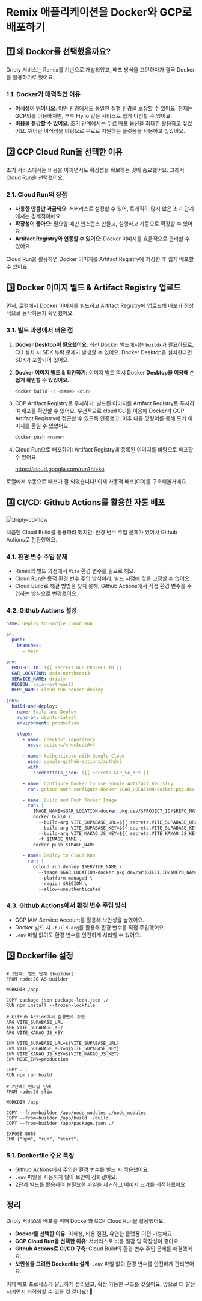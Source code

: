 # Remix 애플리케이션을 Docker와 GCP로 배포하기

## 1️⃣ 왜 Docker를 선택했을까요?

Driply 서비스는 Remix를 기반으로 개발되었고, 배포 방식을 고민하다가 결국 Docker를 활용하기로 했어요.

### 1.1. Docker가 매력적인 이유

- **이식성이 뛰어나요**: 어떤 환경에서도 동일한 실행 환경을 보장할 수 있어요. 현재는 GCP의를 이용하지만, 추후 Fly.io 같은 서비스로 쉽게 이전할 수 있어요.
- **비용을 절감할 수 있어요**: 초기 단계에서는 무료 배포 옵션을 최대한 활용하고 싶었어요. 뛰어난 이식성을 바탕으로 무료로 지원하는 플랫폼을 사용하고 싶었어요.

## 2️⃣ GCP Cloud Run을 선택한 이유

초기 서비스에서는 비용을 아끼면서도 확장성을 확보하는 것이 중요했어요. 그래서 Cloud Run을 선택했어요.

### 2.1. Cloud Run의 장점

- **사용한 만큼만 과금돼요**: 서버리스로 설정할 수 있어, 트래픽이 많지 않은 초기 단계에서는 경제적이에요.
- **확장성이 좋아요**: 필요할 때만 인스턴스 만들고, 실행하고 자동으로 확장할 수 있어요.
- **Artifact Registry와 연동할 수 있어요**: Docker 이미지를 효율적으로 관리할 수 있어요.

Cloud Run을 활용하면 Docker 이미지를 Artifact Registry에 저장한 후 쉽게 배포할 수 있어요.

## 3️⃣ Docker 이미지 빌드 & Artifact Registry 업로드

먼저, 로컬에서 Docker 이미지를 빌드하고 Artifact Registry에 업로드해 배포가 정상적으로 동작하는지 확인했어요.

### 3.1. 빌드 과정에서 배운 점

1. **Docker Desktop이 필요했어요**: 최신 Docker 빌드에서는 `buildx`가 필요하므로, CLI 설치 시 SDK 누락 문제가 발생할 수 있어요. Docker Desktop을 설치한다면 SDK가 포함되어 있어요.
2. **Docker 이미지 빌드 & 확인하기:** 이미지 빌드 역시 Docke**r Desktop을 이용해 손쉽게 확인할 수 있었어요.**

   ```bash
   docker build -t <name> <dir>
   ```

3. CDP Artifact Registry로 푸시하기: 빌드된 이미지를 Artifact Registry로 푸시하여 배포를 확인할 수 있어요. 우선적으로 cloud CLI를 이용해 Docker가 GCP Artifact Registry에 접근할 수 있도록 인증했고, 이후 다음 명령어를 통해 도커 이미지를 올릴 수 있었어요.

   ```bash
   docker push <name>
   ```

4. Cloud Run으로 배포하기: Artifact Registry에 등록된 이미지를 바탕으로 배포할 수 있어요.

   https://cloud.google.com/run?hl=ko

로컬에서 수동으로 배포가 잘 되었습니다! 이제 자동적 배포(CD)를 구축해볼거에요.

## 4️⃣ CI/CD: Github Actions를 활용한 자동 배포

![driply-cd-flow](/statics/driply-cd-flow.webp)

처음엔 Cloud Build를 활용하려 했지만, 환경 변수 주입 문제가 있어서 Github Actions로 전환했어요.

### 4.1. 환경 변수 주입 문제

- Remix의 빌드 과정에서 `Vite` 환경 변수를 필요로 해요.
- Cloud Run은 동적 환경 변수 주입 방식이라, 빌드 시점에 값을 고정할 수 없어요.
- Cloud Build로 해결 방법을 찾지 못해, Github Actions에서 직접 환경 변수를 주입하는 방식으로 변경했어요.

### 4.2. Github Actions 설정

```yaml
name: Deploy to Google Cloud Run

on:
  push:
    branches:
      - main

env:
  PROJECT_ID: ${{ secrets.GCP_PROJECT_ID }}
  GAR_LOCATION: asia-northeast3
  SERVICE_NAME: driply
  REGION: asia-northeast3
  REPO_NAME: cloud-run-source-deploy

jobs:
  build-and-deploy:
    name: Build and Deploy
    runs-on: ubuntu-latest
    environment: production

    steps:
      - name: Checkout repository
        uses: actions/checkout@v4

      - name: Authenticate with Google Cloud
        uses: google-github-actions/auth@v2
        with:
          credentials_json: ${{ secrets.GCP_SA_KEY }}

      - name: Configure Docker to use Google Artifact Registry
        run: gcloud auth configure-docker $GAR_LOCATION-docker.pkg.dev

      - name: Build and Push Docker Image
        run: |
          IMAGE_NAME=$GAR_LOCATION-docker.pkg.dev/$PROJECT_ID/$REPO_NAME/$SERVICE_NAME:latest
          docker build \
            --build-arg VITE_SUPABASE_URL=${{ secrets.VITE_SUPABASE_URL }} \
            --build-arg VITE_SUPABASE_KEY=${{ secrets.VITE_SUPABASE_KEY }} \
            --build-arg VITE_KAKAO_JS_KEY=${{ secrets.VITE_KAKAO_JS_KEY }} \
            -t $IMAGE_NAME .
          docker push $IMAGE_NAME

      - name: Deploy to Cloud Run
        run: |
          gcloud run deploy $SERVICE_NAME \
            --image $GAR_LOCATION-docker.pkg.dev/$PROJECT_ID/$REPO_NAME/$SERVICE_NAME:latest \
            --platform managed \
            --region $REGION \
            --allow-unauthenticated
```

### 4.3. Github Actions에서 환경 변수 주입 방식

- GCP IAM Service Account를 활용해 보안성을 높였어요.
- Docker 빌드 시 `-build-arg`를 활용해 환경 변수를 직접 주입했어요.
- `.env` 파일 없이도 환경 변수를 안전하게 처리할 수 있어요.

## 5️⃣ Dockerfile 설정

```docker
# 1단계: 빌드 단계 (builder)
FROM node:20 AS builder

WORKDIR /app

COPY package.json package-lock.json ./
RUN npm install --frozen-lockfile

# Github Action에서 환경변수 주입
ARG VITE_SUPABASE_URL
ARG VITE_SUPABASE_KEY
ARG VITE_KAKAO_JS_KEY

ENV VITE_SUPABASE_URL=${VITE_SUPABASE_URL}
ENV VITE_SUPABASE_KEY=${VITE_SUPABASE_KEY}
ENV VITE_KAKAO_JS_KEY=${VITE_KAKAO_JS_KEY}
ENV NODE_ENV=production

COPY . .
RUN npm run build

# 2단계: 런타임 단계
FROM node:20-slim

WORKDIR /app

COPY --from=builder /app/node_modules ./node_modules
COPY --from=builder /app/build ./build
COPY --from=builder /app/package.json ./

EXPOSE 8080
CMD ["npm", "run", "start"]
```

### 5.1. Dockerfile 주요 특징

- Github Actions에서 주입한 환경 변수를 빌드 시 적용했어요.
- `.env` 파일을 사용하지 않아 보안이 강화됐어요.
- 2단계 빌드를 활용하여 불필요한 파일을 제거하고 이미지 크기를 최적화했어요.

## 정리

Driply 서비스의 배포를 위해 Docker와 GCP Cloud Run을 활용했어요.

- **Docker를 선택한 이유**: 이식성, 비용 절감, 유연한 플랫폼 이전 가능해요.
- **GCP Cloud Run을 선택한 이유**: 서버리스로 비용 절감 및 확장성이 좋아요.
- **Github Actions로 CI/CD 구축**: Cloud Build의 환경 변수 주입 문제를 해결했어요.
- **보안성을 고려한 Dockerfile 설계**: `.env` 파일 없이 환경 변수를 안전하게 관리했어요.

이제 배포 프로세스가 깔끔하게 정리됐고, 확장 가능한 구조를 갖췄어요. 앞으로 더 발전시키면서 최적화할 수 있을 것 같아요! 🚀
